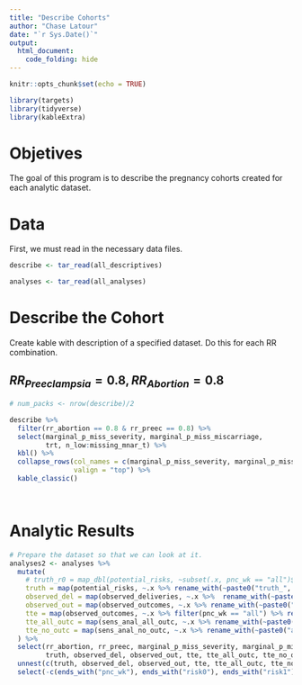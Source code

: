 ```yaml
---
title: "Describe Cohorts"
author: "Chase Latour"
date: "`r Sys.Date()`"
output: 
  html_document:
    code_folding: hide
---
```


```r
knitr::opts_chunk$set(echo = TRUE)

library(targets)
library(tidyverse)
library(kableExtra)
```

# Objetives

The goal of this program is to describe the pregnancy cohorts created for each analytic dataset.

# Data

First, we must read in the necessary data files. 

```r

describe <- tar_read(all_descriptives)

analyses <- tar_read(all_analyses)

```

# Describe the Cohort

Create kable with description of a specified dataset. Do this for each RR combination.

## $RR_{Preeclampsia} = 0.8, RR_{Abortion} = 0.8$

```r

# num_packs <- nrow(describe)/2

describe %>% 
  filter(rr_abortion == 0.8 & rr_preec == 0.8) %>% 
  select(marginal_p_miss_severity, marginal_p_miss_miscarriage,
         trt, n_low:missing_mnar_t) %>% 
  kbl() %>%
  collapse_rows(col_names = c(marginal_p_miss_severity, marginal_p_miss_miscarriage),
                valign = "top") %>% 
  kable_classic()
      



```

# Analytic Results

```r

# Prepare the dataset so that we can look at it.
analyses2 <- analyses %>% 
  mutate(
    # truth_r0 = map_dbl(potential_risks, ~subset(.x, pnc_wk == "all")$risk0)
    truth = map(potential_risks, ~.x %>% rename_with(~paste0("truth_", .))),
    observed_del = map(observed_deliveries, ~.x %>%  rename_with(~paste0("obs_del_", .))),
    observed_out = map(observed_outcomes, ~.x %>% rename_with(~paste0("obs_out_", .))),
    tte = map(observed_outcomes, ~.x %>% filter(pnc_wk == "all") %>% rename_with(~paste0("all_preg_", .))),
    tte_all_outc = map(sens_anal_all_outc, ~.x %>% rename_with(~paste0("all_preg_all_outc_", .))),
    tte_no_outc = map(sens_anal_no_outc, ~.x %>% rename_with(~paste0("all_preg_no_outc_", .)))
  ) %>% 
  select(rr_abortion, rr_preec, marginal_p_miss_severity, marginal_p_miss_miscarriage,
         truth, observed_del, observed_out, tte, tte_all_outc, tte_no_outc) %>% 
  unnest(c(truth, observed_del, observed_out, tte, tte_all_outc, tte_no_outc)) %>% 
  select(-c(ends_with("pnc_wk"), ends_with("risk0"), ends_with("risk1")))

```